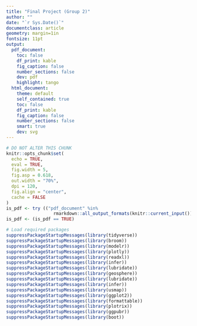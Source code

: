 ```yaml
---
title: "Final Project (Group 2)"
author: ""
date: "`r Sys.Date()`"
documentclass: article
geometry: margin=1in
fontsize: 11pt
output:
  pdf_document:
    toc: false
    df_print: kable
    fig_caption: false
    number_sections: false
    dev: pdf
    highlight: tango
  html_document:
    theme: default
    self_contained: true
    toc: false
    df_print: kable
    fig_caption: false
    number_sections: false
    smart: true
    dev: svg
---
```


```r
# DO NOT ALTER THIS CHUNK
knitr::opts_chunk$set(
  echo = TRUE,
  eval = TRUE,
  fig.width = 5,
  fig.asp = 0.618,
  out.width = "70%",
  dpi = 120,
  fig.align = "center",
  cache = FALSE
)
is_pdf <- try (("pdf_document" %in% 
                  rmarkdown::all_output_formats(knitr::current_input())), silent=TRUE)
is_pdf <- (is_pdf == TRUE)

# Load required packages
suppressPackageStartupMessages(library(tidyverse))
suppressPackageStartupMessages(library(broom))
suppressPackageStartupMessages(library(modelr))
suppressPackageStartupMessages(library(plotly))
suppressPackageStartupMessages(library(readxl))
suppressPackageStartupMessages(library(infer))
suppressPackageStartupMessages(library(lubridate))
suppressPackageStartupMessages(library(geosphere))
suppressPackageStartupMessages(library(lubridate))
suppressPackageStartupMessages(library(infer))
suppressPackageStartupMessages(library(usmap))
suppressPackageStartupMessages(library(ggplot2))
suppressPackageStartupMessages(library(formattable))
suppressPackageStartupMessages(library(plotrix))
suppressPackageStartupMessages(library(ggpubr))
suppressPackageStartupMessages(library(boot))
```
